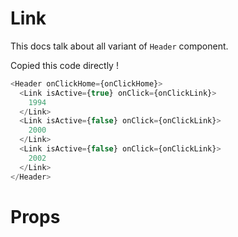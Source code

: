 

<Meta title="Organisms | Header" component={Default} />

# Link

This docs talk about all variant of `Header` component.

<Preview>
  <Story name="Default">
    <Default/>
  </Story>
</Preview>

Copied this code directly !

  ```javascript
  <Header onClickHome={onClickHome}>
    <Link isActive={true} onClick={onClickLink}>
      1994
    </Link>
    <Link isActive={false} onClick={onClickLink}>
      2000
    </Link>
    <Link isActive={false} onClick={onClickLink}>
      2002
    </Link>
  </Header>
  ```

# Props

<Props of={Header} />